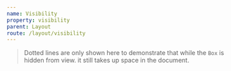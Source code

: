 ```yaml
---
name: Visibility
property: visibility
parent: Layout
route: /layout/visibility
---
```



<Grid minWidth="120px">
  <InfoBox caption="Visible" pattern="visible" isDefault>
    <Box className="w-full h-16 bg-blue-400 rounded visible" />
  </InfoBox>
  <InfoBox caption="Invisible" pattern="invisible">
    <Box className="w-full h-16 border border-2 border-dashed rounded" />
  </InfoBox>
</Grid>

> Dotted lines are only shown here to demonstrate that while the `Box` is hidden from view. it still takes up space in the document.
